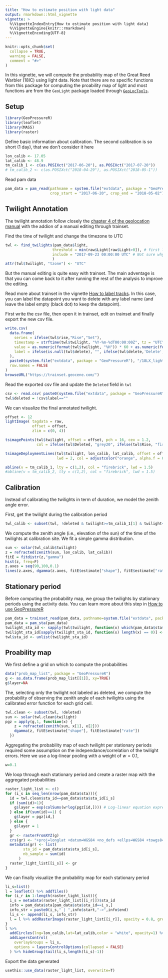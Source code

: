 ```yaml
---
title: "How to estimate position with light data"
output: rmarkdown::html_vignette
vignette: >
  %\VignetteIndexEntry{How to estimate position with light data}
  %\VignetteEngine{knitr::rmarkdown}
  %\VignetteEncoding{UTF-8}
---
```


```r
knitr::opts_chunk$set(
  collapse = TRUE,
  warning = FALSE, 
  comment = "#>"
)
```

In this vignette, we will compute the probability map of the Great Reed Warbler (18IC) using light data. Note that there are no specific functions from this package for computing the proability map of light and most functions are from the `GeoLight` package loaded through [`GeoLocTools`](https://github.com/slisovski/GeoLocTools). 

## Setup

```r
library(GeoPressureR)
library(leaflet)
library(MASS)
library(raster)
```

Define basic information about calibration. The second calibration is so short (1 day), that we don't consider it here

```r
lon_calib <- 17.05	
lat_calib <- 48.9
tm_calib_1 <- c(as.POSIXct("2017-06-20"), as.POSIXct("2017-07-20"))
# tm_calib_2 <- c(as.POSIXct("2018-04-29"), as.POSIXct("2018-05-1"))
```

Read pam data

```r
pam_data = pam_read(pathname = system.file("extdata", package = "GeoPressureR"),
                    crop_start = "2017-06-20", crop_end = "2018-05-02")
```

## Twilight Annotation

The twilight annotation follow closely the [chapter 4 of the geolocation manual](https://geolocationmanual.vogelwarte.ch/twilight.html) with the addion of a manual editing through trainset.

Find the time of twilight and change the timezone to UTC
```r
twl <- find_twilights(pam_data$light, 
                     threshold = min(raw$Light[raw$Light>0]), # first light of the day
                     include = "2017-09-23 00:00:00 UTC" # Not sure why
                     )
attr(twl$twilight, "tzone") <- "UTC" 
```

But the manual editing is quite easy with trainset. The main adventage is that you can come back to it after running the rest of the analysis to improve the editing.

Read more about trainset in the vignette [How to label tracks](labeling_tracks.html#introduction-to-trainset). In this case, you can label the datapoint you want to delete with any label name (and leave the label empty (black dot) to keep the datapoint).

First write the csv file, then open it in trainset, edit on trainset and finally export the new csv file.

```r
write.csv(
  data.frame(
    series = ifelse(twl$rise,"Rise","Set"),
    timestamp = strftime(twl$twilight, "%Y-%m-%dT00:00:00Z", tz = "UTC"),
    value = as.numeric(format(twl$twilight, "%H")) * 60 + as.numeric(format(twl$twilight, "%M")),
    label = ifelse(is.null(twl$delete), "", ifelse(twl$delete,'Delete',''))
  ),
  paste0(system.file("extdata", package = "GeoPressureR"), "/18LX_light.csv"),
  row.names = FALSE
)
browseURL("https://trainset.geocene.com/")
```

Read the exported csv file and update the `Deleted` field in `twl`

```r
csv <- read.csv( paste0(system.file("extdata", package = "GeoPressureR"), "/18LX_light-labeled.csv"))
twl$deleted = !csv$label==""
```

We can visualize the final annotated twilight.

```r
offset <- 12
lightImage( tagdata = raw,
            offset = offset,     
            zlim = c(0, 4))

tsimagePoints(twl$twilight, offset = offset, pch = 16, cex = 1.2,
              col = ifelse(twl$Deleted, "grey20", ifelse(twl$Rise, "firebrick", "cornflowerblue")))

tsimageDeploymentLines(twl$twilight, lon_calib, lat_calib, offset = offset,
                       lwd = 2, col = adjustcolor("orange", alpha.f = 0.8))

abline(v = tm_calib_1, lty = c(1,2), col = "firebrick", lwd = 1.5)
#abline(v = tm_calib_2, lty = c(1,2), col = "firebrick", lwd = 1.5)
```

## Calibration

Instead of calibrating the twilights in term of duration, we model the zenith angle error.

First, get the twilight during the calibration period
```r
twl_calib <- subset(twl, !deleted & twilight>=tm_calib_1[1] & twilight<=tm_calib_1[2])
```

We compute the zenith angle (i.e., elevation of the sun) of the time of the twilights at calibration site.  We fit a simple gamma distribution.

```r
sun <- solar(twl_calib$twilight)
z = refracted(zenith(sun, lon_calib, lat_calib)) 
fitE = fitdistr(z,"gamma")
hist(z, freq=F)
z.axes = seq(90,100,0.1)
lines(z.axes, dgamma(z.axes, fitE$estimate["shape"], fitE$estimate["rate"]), col="red")
```

## Stationary period

Before computing the probability map, we group the twilights by stationary periods using the activity data. You can learn more about this step in [How to use GeoPressureR](using-geopressurer.html#identifying-stationary-periods)

```r
pam_data = trainset_read(pam_data, pathname=system.file("extdata", package = "GeoPressureR"))
pam_data = pam_sta(pam_data)
twilight_sta_id <- sapply(twl$twilight, function(x) which(pam_data$sta$start < x & x < pam_data$sta$end))
twilight_sta_id[sapply(twilight_sta_id, function(x) length(x) == 0)] <- 0
twl$sta_id <- unlist(twilight_sta_id)
```

## Proability map

We first define a grid on which to compute the probabilities
```r
data("prob_map_list", package = "GeoPressureR")
g <- as.data.frame(prob_map_list[[1]], xy=TRUE)
g$layer=NA
```

The, selecting only the twilight not labeled as deleted, we compute the probability of observing the zenith angle of each twilights using the calibrated error function for each grid cell. 

```r
twl.clean <- subset(twl, !deleted)
sun <- solar(twl.clean$twilight)
pgz = apply(g,1, function(x) {
    z = refracted(zenith(sun, x[1], x[2])) 
    dgamma(z, fitE$estimate["shape"], fitE$estimate["rate"])
  })
```

Aggregating the probability map of each twilight per stationary periods required some assumption on the independance/correlation of the twilight errors.
Here we use a log-linear pooling with a weight of $w=0.1$,

```r
w=0.1
```

We loop through each stationary period and create a raster map with the aggregated probabilities

```r
raster_light_list <- c()
for (i_s in seq_len(nrow(pam_data$sta))){
  id = twl.clean$sta_id==pam_data$sta$sta_id[i_s]
  if (sum(id)>1){
    g$layer = exp(colSums(w*log(pgz[id,]))) # Log-linear equation express in log 
  } else if(sum(id)==1) {
    g$layer = pgz[id,]
  } else {
    g$layer = 1
  }
  gr <- rasterFromXYZ(g)
  crs(gr) <- "+proj=longlat +datum=WGS84 +no_defs +ellps=WGS84 +towgs84=0,0,0"
  metadata(gr) <- list(
        sta_id = pam_data$sta$sta_id[i_s],
        nb_sample = sum(id)
      )
  raster_light_list[[i_s]] <- gr
}
```

We can finally visualize the probability map for each stationary period

```r
li_s=list()
l = leaflet() %>% addTiles() 
for (i_r in 1:length(raster_light_list)){
  i_s = metadata(raster_light_list[[i_r]])$sta_id
  info = pam_data$sta[pam_data$sta$sta_id==i_s,]
  info_str = paste0(i_s," | ",info$start,"->",info$end)
  li_s <- append(li_s, info_str)
  l = l %>% addRasterImage(raster_light_list[[i_r]], opacity = 0.8, group=info_str) 
}
l %>% 
  addCircles(lng=lon_calib,lat=lat_calib,color = "white", opacity=1) %>% 
  addLayersControl(
    overlayGroups = li_s,
    options = layersControlOptions(collapsed = FALSE)
  ) %>% hideGroup(tail(li_s,length(li_s)-1))
```

Export the data generated

```r
usethis::use_data(raster_light_list, overwrite=T)
```

